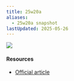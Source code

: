 ```yaml
---
title: 25w20a
aliases:
  - 25w20a snapshot
lastUpdated: 2025-05-26
---
```



<Img src="https://www.minecraft.net/content/dam/minecraftnet/games/minecraft/screenshots/25w20a_1170x500.jpg" />

#### Resources

<Wiki path="w/Java_Edition_25w20a" />

- [Official article](https://www.minecraft.net/en-us/article/minecraft-snapshot-25w20a)
